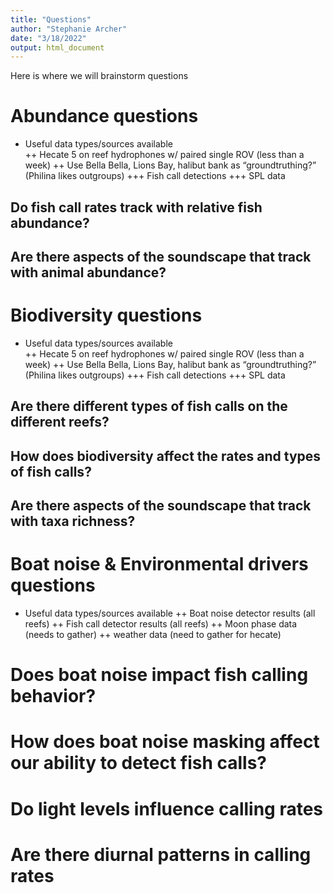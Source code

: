 ```yaml
---
title: "Questions"
author: "Stephanie Archer"
date: "3/18/2022"
output: html_document
---
```


Here is where we will brainstorm questions

# Abundance questions 

+ Useful data types/sources available  
++ Hecate 5 on reef hydrophones w/ paired single ROV (less than a week)
++ Use Bella Bella, Lions Bay, halibut bank as "groundtruthing?" (Philina likes outgroups)
+++ Fish call detections
+++ SPL data

## Do fish call rates track with relative fish abundance?  


## Are there aspects of the soundscape that track with animal abundance?  

# Biodiversity questions  

+ Useful data types/sources available  
++ Hecate 5 on reef hydrophones w/ paired single ROV (less than a week)
++ Use Bella Bella, Lions Bay, halibut bank as "groundtruthing?" (Philina likes outgroups)
+++ Fish call detections
+++ SPL data

## Are there different types of fish calls on the different reefs?  

## How does biodiversity affect the rates and types of fish calls?  

## Are there aspects of the soundscape that track with taxa richness?  


# Boat noise & Environmental drivers questions  

+ Useful data types/sources available 
++ Boat noise detector results (all reefs)
++ Fish call detector results (all reefs)
++ Moon phase data (needs to gather)
++ weather data (need to gather for hecate)


# Does boat noise impact fish calling behavior?  

# How does boat noise masking affect our ability to detect fish calls?  
 
# Do light levels influence calling rates  

# Are there diurnal patterns in calling rates  


